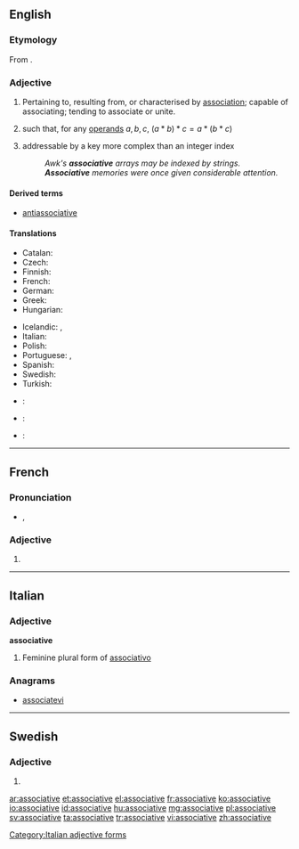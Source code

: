 ==English==

===Etymology===
From {{suffix|associate|ive}}.

===Adjective===
{{en-adj}}

# Pertaining to, resulting from, or characterised by [[association]]; capable of associating; tending to associate or unite.
# {{algebra|of an operator <math> * </math>}} such that, for any [[operand]]s <math> a, b, c </math>, <math> (a * b) * c = a * (b * c) </math>
# {{computing}} addressable by a key more complex than an integer index
#: ''Awk's '''associative''' arrays may be indexed by strings.''
#: '''''Associative''' memories were once given considerable attention.''

====Derived terms====
* [[antiassociative]]

====Translations====
{{trans-top|algebraic property of an operator}}
* Catalan: {{t-|ca|associatiu}}
* Czech: {{t-|cs|asociativní}}
* Finnish: {{t-|fi|assosiatiivinen}}
* French: {{t+|fr|associatif}}
* German: {{t+|de|assoziativ}}
* Greek: {{t+|el|προσεταιριστικός}}
* Hungarian: {{t+|hu|asszociatív}}
{{trans-mid}}
* Icelandic: {{t-|is|tenginn|m}}, {{t-|is|tengi-}}
* Italian: {{t-|it|associativo}}
* Polish: {{t-|pl|łączny}}
* Portuguese: {{t-|pt|associativo|m}}, {{t-|pt|associativa|f}}
* Spanish: {{t-|es|asociativo}}
* Swedish: {{t+|sv|associativ}}
* Turkish: {{t-|tr|birleşmeli}}
{{trans-bottom}}

{{checktrans-top}}
* {{ttbc|ar}}: {{t-|ar|تجميعية}}
* {{ttbc|fr}}: {{t+|fr|associatif}}
* {{ttbc|es}}: {{t-|es|asociativo}}
{{trans-bottom}}

----

==French==

===Pronunciation===
* {{IPA|/a.sɔ.sja.tiv/|lang=fr}}, {{X-SAMPA|/a.sO.sja.tiv/}}

===Adjective===
{{fr-adj-form|f}}

# {{feminine of|associatif|lang=fr}}

----

==Italian==

===Adjective===
'''associative''' {{f}}

# Feminine plural form of [[associativo]]

===Anagrams===
* [[associatevi#Italian|associatevi]]

[[Category:Italian adjective forms]]

----

==Swedish==

===Adjective===
{{head|sv|adjective form}}

# {{sv-adj-form-abs-def-m|associativ}}

[[ar:associative]]
[[et:associative]]
[[el:associative]]
[[fr:associative]]
[[ko:associative]]
[[io:associative]]
[[id:associative]]
[[hu:associative]]
[[mg:associative]]
[[pl:associative]]
[[sv:associative]]
[[ta:associative]]
[[tr:associative]]
[[vi:associative]]
[[zh:associative]]